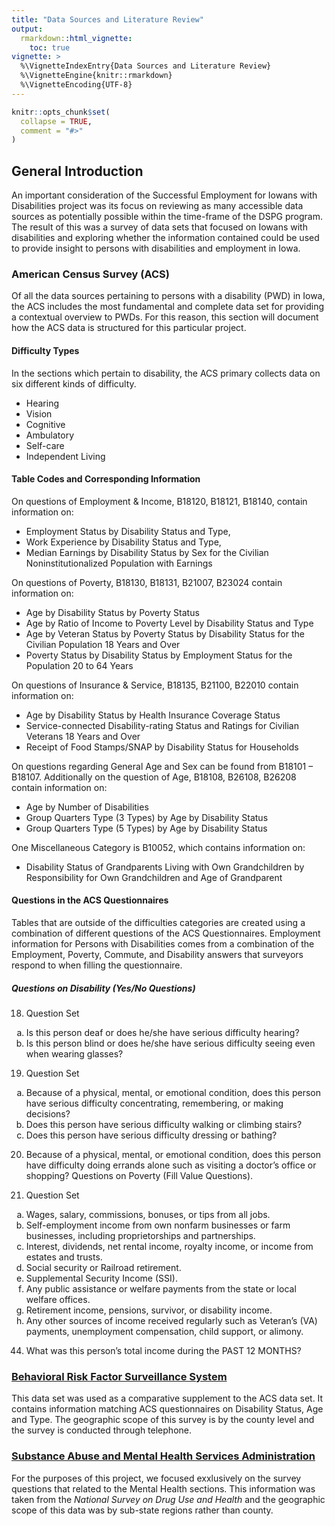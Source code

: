 ```yaml
---
title: "Data Sources and Literature Review"
output: 
  rmarkdown::html_vignette:
    toc: true
vignette: >
  %\VignetteIndexEntry{Data Sources and Literature Review}
  %\VignetteEngine{knitr::rmarkdown}
  %\VignetteEncoding{UTF-8}
---
```


```r
knitr::opts_chunk$set(
  collapse = TRUE,
  comment = "#>"
)
```

## General Introduction

An important consideration of the Successful Employment for Iowans with Disabilities project was its focus on reviewing as many accessible data sources as potentially possible within the time-frame of the DSPG program. The result of this was a survey of data sets that focused on Iowans with disabilities and exploring whether the information contained could be used to provide insight to persons with disabilities and employment in Iowa.

### American Census Survey (ACS)

Of all the data sources pertaining to persons with a disability (PWD) in Iowa, the ACS includes the most fundamental and complete data set for providing a contextual overview to PWDs. For this reason, this section will document how the ACS data is structured for this particular project.

#### Difficulty Types
In the sections which pertain to disability, the ACS primary collects data on six different kinds of difficulty.


-	Hearing
-	Vision
-	Cognitive
-	Ambulatory
-	Self-care
-	Independent Living 


#### Table Codes and Corresponding Information
On questions of Employment & Income, B18120, B18121, B18140, contain information on: 

-	Employment Status by Disability Status and Type, 
-	Work Experience by Disability Status and Type,
-	Median Earnings by Disability Status by Sex for the Civilian Noninstitutionalized Population with Earnings

On questions of Poverty, B18130, B18131, B21007, B23024 contain information on:

-	Age by Disability Status by Poverty Status
-	Age by Ratio of Income to Poverty Level by Disability Status and Type
-	Age by Veteran Status by Poverty Status by Disability Status for the Civilian Population 18 Years and Over
-	Poverty Status by Disability Status by Employment Status for the Population 20 to 64 Years

On questions of Insurance & Service, B18135, B21100, B22010 contain information on: 

-	Age by Disability Status by Health Insurance Coverage Status
- Service-connected Disability-rating Status and Ratings for Civilian Veterans 18 Years and Over
-	Receipt of Food Stamps/SNAP by Disability Status for Households

On questions regarding General Age and Sex can be found from B18101 – B18107. Additionally on the question of Age, B18108, B26108, B26208 contain information on:

-	 Age by Number of Disabilities
-	Group Quarters Type (3 Types) by Age by Disability Status
-	Group Quarters Type (5 Types) by Age by Disability Status

One Miscellaneous Category is B10052, which contains information on:

-	Disability Status of Grandparents Living with Own Grandchildren by Responsibility for Own Grandchildren and Age of Grandparent


#### Questions in the ACS Questionnaires 

Tables that are outside of the difficulties categories are created using a combination of different questions of the ACS Questionnaires. Employment information for Persons with Disabilities comes from a combination of the Employment, Poverty, Commute, and Disability answers that surveyors respond to when filling the questionnaire.

##### Questions on Disability (Yes/No Questions)

18.	Question Set
a.	Is this person deaf or does he/she have serious difficulty hearing?
b.	Is this person blind or does he/she have serious difficulty seeing even when wearing glasses?


19.	Question Set
a.	Because of a physical, mental, or emotional condition, does this person have serious difficulty concentrating, remembering, or making decisions?
b.	Does this person have serious difficulty walking or climbing stairs?
c.	Does this person have serious difficulty dressing or bathing?


20.	Because of a physical, mental, or emotional condition, does this person have difficulty doing errands alone such as visiting a doctor’s office or shopping?
Questions on Poverty (Fill Value Questions).


43.	Question Set
a.	Wages, salary, commissions, bonuses, or tips from all jobs.
b.	Self-employment income from own nonfarm businesses or farm businesses, including proprietorships and partnerships.
c.	Interest, dividends, net rental income, royalty income, or income from estates and trusts.
d.	Social security or Railroad retirement.
e.	Supplemental Security Income (SSI).
f.	Any public assistance or welfare payments from the state or local welfare offices.
g.	Retirement income, pensions, survivor, or disability income.
h.	Any other sources of income received regularly such as Veteran’s (VA) payments, unemployment compensation, child support, or alimony.


44.	What was this person’s total income during the PAST 12 MONTHS?

### [Behavioral Risk Factor Surveillance System](https://idph.iowa.gov/brfss/Data-by-County)

This data set was used as a comparative supplement to the ACS data set. It contains information matching ACS questionnaires on Disability Status, Age and Type. The geographic scope of this survey is by the county level and the survey is conducted through telephone.

### [Substance Abuse and Mental Health Services Administration](https://www.datafiles.samhsa.gov/data-sources)

For the purposes of this project, we focused exxlusively on the survey questions that related to the Mental Health sections. This information was taken from the _National Survey on Drug Use and Health_ and the geographic scope of this data was by sub-state regions rather than county.

### 



